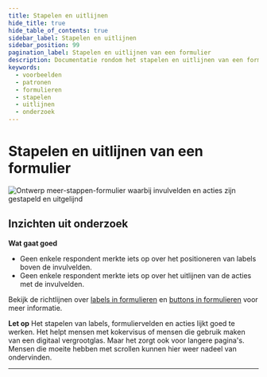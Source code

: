 ```yaml
---
title: Stapelen en uitlijnen
hide_title: true
hide_table_of_contents: true
sidebar_label: Stapelen en uitlijnen
sidebar_position: 99
pagination_label: Stapelen en uitlijnen van een formulier
description: Documentatie rondom het stapelen en uitlijnen van een formulier
keywords:
  - voorbeelden
  - patronen
  - formulieren
  - stapelen
  - uitlijnen
  - onderzoek
---
```



# Stapelen en uitlijnen van een formulier

![Ontwerp meer-stappen-formulier waarbij invulvelden en acties zijn gestapeld en uitgelijnd](https://raw.githubusercontent.com/nl-design-system/documentatie/assets/voorbeeld_formulier_stapelen.png)

## Inzichten uit onderzoek

**Wat gaat goed**

- Geen enkele respondent merkte iets op over het positioneren van labels boven de invulvelden.
- Geen enkele respondent merkte iets op over het uitlijnen van de acties met de invulvelden.

Bekijk de richtlijnen over [labels in formulieren](../../../richtlijnen/formulieren/00-alle-richtlijnen/01-labels.mdx) en [buttons in formulieren](../../../richtlijnen/formulieren/00-alle-richtlijnen/04-buttons.mdx) voor meer informatie.

**Let op**
Het stapelen van labels, formuliervelden en acties lijkt goed te werken. Het helpt mensen met kokervisus of mensen die gebruik maken van een digitaal vergrootglas. Maar het zorgt ook voor langere pagina's. Mensen die moeite hebben met scrollen kunnen hier weer nadeel van ondervinden.

<ResearchInfo />

---

<PatternFooterInfo />
